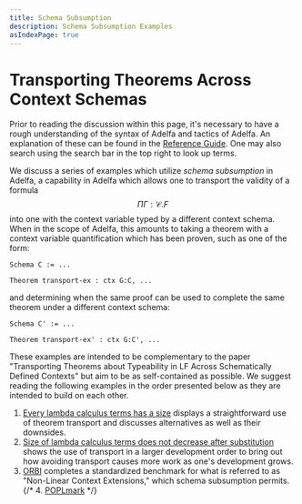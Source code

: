 ```yaml
---
title: Schema Subsumption
description: Schema Subsumption Examples
asIndexPage: true
---
```


# Transporting Theorems Across Context Schemas


Prior to reading the discussion within this page, it's necessary to have a rough
understanding of the syntax of Adelfa and tactics of Adelfa. An explanation of
these can be found in the [Reference Guide](/reference-guide). One may also
search using the search bar in the top right to look up terms.

We discuss a series of examples which utilize _schema subsumption_ in Adelfa, a
capability in Adelfa which allows one to transport the validity of a formula
$$\Pi \Gamma{:}\mathcal{C}.F$$ into one with the context variable typed by a
different context schema. When in the scope of Adelfa, this amounts to taking a
theorem with a context variable quantification which has been proven, such as
one of the form:

```adelfa
Schema C := ...

Theorem transport-ex : ctx G:C, ...
```

and determining when the same proof can be used to complete the same theorem
under a different context schema:

```adelfa
Schema C' := ...

Theorem transport-ex' : ctx G:C', ...
```

These examples are intended to be complementary to the paper "Transporting
Theorems about Typeability in LF Across Schematically Defined Contexts" but aim
to be as self-contained as possible. We suggest reading the following examples
in the order presented below as they are intended to build on each other.


1. [Every lambda calculus terms has a size](/schema-subsumption/size) displays a
   straightforward use of theorem transport and discusses alternatives as well
   as their downsides.
2. [Size of lambda calculus terms does not decrease after
   substitution](/schema-subsumption/subst-size) shows the use of transport in
   a larger development order to bring out how avoiding transport causes more
   work as one's development grows.
3. [ORBI](/schema-subsumption/orbi) completes a standardized benchmark for
   what is referred to as "Non-Linear Context Extensions," which schema
   subsumption permits.
{/* 4. [POPLmark](/) */}

